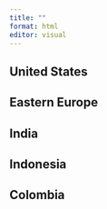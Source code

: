 ```yaml
---
title: ""
format: html
editor: visual
---
```


## United States

## Eastern Europe

## India

## Indonesia

## Colombia
